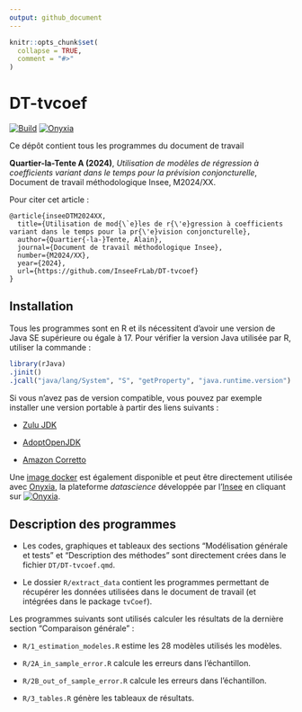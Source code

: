```yaml
---
output: github_document
---
```


<!-- README.md is generated from README.Rmd. Please edit that file -->

```r
knitr::opts_chunk$set(
  collapse = TRUE,
  comment = "#>"
)
```

# DT-tvcoef

[![Build](https://github.com/AQLT/dt-tvcoef/workflows/Dockerize/badge.svg)](https://hub.docker.com/repository/docker/aqlt/dt-tvcoef)
[![Onyxia](https://img.shields.io/badge/Launch-Datalab-orange?logo=R)](https://datalab.sspcloud.fr/launcher/ide/rstudio?autoLaunch=false&service.image.custom.enabled=true&service.image.pullPolicy=%C2%ABAlways%C2%BB&service.image.custom.version=%C2%ABaqlt%2Fdt-tvcoef%3Alatest%C2%BB)

Ce dépôt contient tous les programmes du document de travail 

**Quartier-la-Tente A (2024)**, *Utilisation de modèles de régression à coefficients variant dans le temps pour la prévision conjoncturelle*, Document de travail méthodologique Insee, M2024/XX.


Pour citer cet article :

```
@article{inseeDTM2024XX,
  title={Utilisation de mod{\`e}les de r{\'e}gression à coefficients variant dans le temps pour la pr{\'e}vision conjoncturelle},
  author={Quartier{-la-}Tente, Alain},
  journal={Document de travail méthodologique Insee},
  number={M2024/XX},
  year={2024},
  url={https://github.com/InseeFrLab/DT-tvcoef}
}
```

## Installation

Tous les programmes sont en R et ils nécessitent d'avoir une version de Java SE supérieure ou égale à 17.
Pour vérifier la version Java utilisée par R, utiliser la commande :

```r
library(rJava)
.jinit()
.jcall("java/lang/System", "S", "getProperty", "java.runtime.version")
```

Si vous n'avez pas de version compatible, vous pouvez par exemple installer une version portable à partir des liens suivants :

- [Zulu JDK](https://www.azul.com/downloads/#zulu)

- [AdoptOpenJDK](https://adoptopenjdk.net/)

- [Amazon Corretto](https://aws.amazon.com/corretto/)

Une [image docker](https://hub.docker.com/repository/docker/aqlt/dt-tvcoef) est également disponible et peut être directement utilisée  avec [Onyxia](https://github.com/InseeFrLab/onyxia-web), la plateforme *datascience* développée par l'[Insee](https://www.insee.fr/fr/accueil) en cliquant sur [![Onyxia](https://img.shields.io/badge/Launch-Datalab-orange?logo=R)](https://datalab.sspcloud.fr/launcher/ide/rstudio?autoLaunch=false&service.image.custom.enabled=true&service.image.pullPolicy=%C2%ABAlways%C2%BB&service.image.custom.version=%C2%ABaqlt%2Fdt-tvcoef%3Alatest%C2%BB).

## Description des programmes

- Les codes, graphiques et tableaux des sections "Modélisation générale et tests" et "Description des méthodes" sont directement crées dans le fichier `DT/DT-tvcoef.qmd`.

- Le dossier `R/extract_data` contient les programmes permettant de récupérer les données utilisées dans le document de travail (et intégrées dans le package `tvCoef`).

Les programmes suivants sont utilisés calculer les résultats de la dernière section "Comparaison générale" :

- `R/1_estimation_modeles.R` estime les 28 modèles utilisés les modèles.

- `R/2A_in_sample_error.R` calcule les erreurs dans l'échantillon.

- `R/2B_out_of_sample_error.R` calcule les erreurs dans l'échantillon.

- `R/3_tables.R` génère les tableaux de résultats.